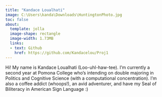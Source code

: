 ```yaml
---
title: "Kandace Loualhati"
image: C:\Users\kanda\Downloads\HuntingtonPhoto.jpg
toc: false
about: 
  template: jolla
  image-shape: rectangle
  image-width: 1.73MB
  links:
  - text: Github
    href: https://github.com/Kandacelou/Proj1
---
```


Hi! My name is Kandace Loualhati (Loo-uhl-haw-tee). I'm currently a second year at Pomona College who's intending on double majoring in Politics and Cognitive Science (with a computational concentration). I'm also a coffee addict (whoops!), an avid adventurer, and have my Seal of Biliteracy in American Sign Language :)
